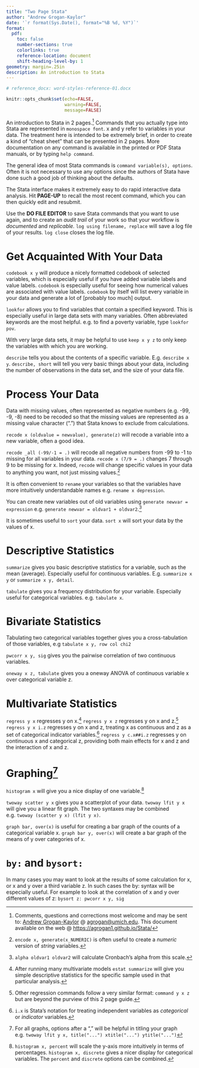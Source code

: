 ```yaml
---
title: "Two Page Stata"
author: "Andrew Grogan-Kaylor"
date: '`r format(Sys.Date(), format="%B %d, %Y")`'
format:
  pdf:
    toc: false
    number-sections: true
    colorlinks: true
    reference-location: document
    shift-heading-level-by: 1  
geometry: margin=.25in
description: An introduction to Stata
---
```


```r

# reference_docx: word-styles-reference-01.docx

knitr::opts_chunk$set(echo=FALSE, 
                      warning=FALSE, 
                      message=FALSE)

```

An introduction to Stata in 2 pages.[^questions] Commands that you actually type into Stata are represented  in `monospace font`. x and y refer to variables in your data.  The treatment here is intended to be extremely brief, in order to create a kind of "cheat sheet" that can be presented in 2 pages.  More documentation on any command is available in the printed or PDF Stata manuals, or by typing `help command`.

The general idea of most Stata commands is `command variable(s), options`.  Often it is not necessary to use any options since the authors of Stata have done such a good job of thinking about the defaults. 

The Stata interface makes it extremely easy to do rapid interactive data analysis.  Hit **PAGE-UP** to recall the most recent command, which you can then quickly edit and resubmit.  

Use the **DO FILE EDITOR** to save Stata commands that you want to use again, and to create an *audit trail* of your work so that your workflow is *documented* and *replicable.*  `log using filename, replace` will save a log file of your results.  `log close` closes the log file.

# Get Acquainted With Your Data

`codebook x y` will produce a nicely formatted codebook of selected variables, which is especially useful if you have added variable labels and value labels. `codebook` is especially useful for seeing how numerical values are associated with value labels.  `codebook` by itself will list every variable in your data and generate a lot of [probably too much] output.

`lookfor` allows you to find variables that contain a specified keyword.  This is especially useful in large data sets with many variables. Often abbreviated keywords are the most helpful.  e.g. to find a poverty variable, type `lookfor pov`.

With very large data sets, it may be helpful to use `keep x y z` to only keep the variables with which you are working.

`describe` tells you about the contents of a specific variable. E.g. `describe x y`. `describe, short` will tell you very basic things about your data, including the number of observations in the data set, and the size of your data file.

# Process Your Data

Data with missing values, often represented as negative numbers (e.g. -99, -9, -8) need to be recoded so that the missing values are represented as a missing value character (".") that Stata knows to exclude from calculations.

`recode x (oldvalue = newvalue), generate(z)` will recode a variable into a new variable, often a good idea.

`recode _all (-99/-1 = .)` will recode all negative numbers from -99 to -1 to missing for all variables in your data.  `recode x (7/9 = .)` changes 7 through 9 to be missing for x.  Indeed, `recode` will change specific values in your data to anything you want, not just missing values.[^encode] 

[^encode]: `encode x, generate(x_NUMERIC)` is often useful to create a *numeric* version of *string* variables.

It is often convenient to `rename` your variables so that the variables have more intuitively understandable names e.g. `rename x depression`.

You can create new variables out of old variables using `generate newvar = expression` e.g. `generate newvar = oldvar1 + oldvar2`.[^alpha]

[^alpha]: `alpha oldvar1 oldvar2` will calculate Cronbach's alpha from this scale.

It is sometimes useful to `sort` your data.  `sort x` will sort your data by the values of x.

# Descriptive Statistics

`summarize` gives you basic descriptive statistics for a variable, such as the mean (average).  Especially useful for continuous variables.  E.g. `summarize x y` or `summarize x y, detail`.

`tabulate` gives you a frequency distribution for your variable.  Especially useful for categorical variables.  e.g. `tabulate x`.

# Bivariate Statistics

Tabulating two categorical variables together gives you a cross-tabulation of those variables, e.g `tabulate x y, row col chi2`

`pwcorr x y, sig` gives you the pairwise correlation of two continuous variables.

`oneway x z, tabulate` gives you a oneway ANOVA of continuous variable x over categorical variable z.

# Multivariate Statistics

`regress y x` regresses y on x.[^estat-summarize] `regress y x z` regresses y on x and z.[^other-regressions] `regress y x i.z` regresses y on x and z, treating x as continuous and z as a set of categorical indicator variables.[^idot] `regress y c.x##i.z` regresses y on continuous x and categorical z, providing both main effects for x and z and the interaction of x and z.

[^other-regressions]: Other regression commands follow a very similar format:  `command y x z` but are beyond the purview of this 2 page guide.

[^estat-summarize]: After running many multivariate models `estat summarize` will give you simple descriptive statistics for the specific sample used in that particular analysis.

[^idot]: `i.x` is Stata's notation for treating independent variables as *categorical* or *indicator* variables.

# Graphing[^graph-options]

`histogram x` will give you a nice display of one variable.[^histogram-options] 

[^histogram-options]: `histogram x, percent` will scale the y-axis more intuitively in terms of percentages.  `histogram x, discrete` gives a nicer display for categorical variables. The `percent` and `discrete` options can be combined.

`twoway scatter y x` gives you a scatterplot of your data.  `twoway lfit y x` will give you a linear fit graph.  The two syntaxes may be combined e.g. `twoway (scatter y x) (lfit y x)`.

`graph bar, over(x)` is useful for creating a bar graph of the counts of a categorical variable x. `graph bar y, over(x)` will create a bar graph of the means of y over categories of x.

[^graph-options]: For all graphs, options after a "," will be helpful in titling your graph  e.g. `twoway lfit y x, title("...") xtitle("...") ytitle("...")`

# `by:` and `bysort:`

In many cases you may want to look at the results of some calculation for x, or x and y over a third variable z.  In such cases the by: syntax will be especially useful.  For example to look at the correlation of x and y over different values of z: `bysort z: pwcorr x y, sig`

[^questions]: Comments, questions and corrections most welcome and may be sent to:  [Andrew Grogan-Kaylor](http://www.umich.edu/~agrogan) @  [agrogan@umich.edu](agrogan@umich.edu).  This document available on the web @ [https://agrogan1.github.io/Stata/](https://agrogan1.github.io/Stata/) 














